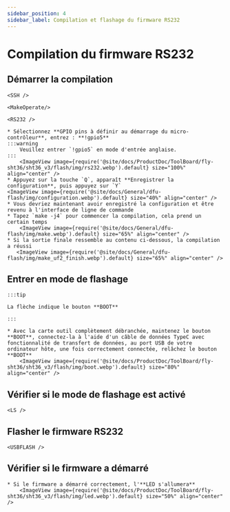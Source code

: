 ```yaml
---
sidebar_position: 4
sidebar_label: Compilation et flashage du firmware RS232
---
```




# Compilation du firmware RS232

## Démarrer la compilation

    <SSH />

    <MakeOperate/>

    <RS232 />

    * Sélectionnez **GPIO pins à définir au démarrage du micro-contrôleur**, entrez : **!gpio5**
    :::warning
        Veuillez entrer `!gpio5` en mode d'entrée anglaise.
    :::
        <ImageView image={require('@site/docs/ProductDoc/ToolBoard/fly-sht36/sht36_v3/flash/img/rs232.webp').default} size="100%" align="center" />
    * Appuyez sur la touche `Q`, apparaît **Enregistrer la configuration**, puis appuyez sur `Y`
    <ImageView image={require('@site/docs/General/dfu-flash/img/configuration.webp').default} size="40%" align="center" />
    * Vous devriez maintenant avoir enregistré la configuration et être revenu à l'interface de ligne de commande
    * Tapez `make -j4` pour commencer la compilation, cela prend un certain temps
        <ImageView image={require('@site/docs/General/dfu-flash/img/make.webp').default} size="65%" align="center" />
    * Si la sortie finale ressemble au contenu ci-dessous, la compilation a réussi
       <ImageView image={require('@site/docs/General/dfu-flash/img/make_uf2_finish.webp').default} size="65%" align="center" />




## Entrer en mode de flashage

    :::tip

    La flèche indique le bouton **BOOT**

    :::

    * Avec la carte outil complètement débranchée, maintenez le bouton **BOOT**, connectez-la à l'aide d'un câble de données TypeC avec fonctionnalité de transfert de données, au port USB de votre ordinateur hôte, une fois correctement connectée, relâchez le bouton **BOOT**
        <ImageView image={require('@site/docs/ProductDoc/ToolBoard/fly-sht36/sht36_v3/flash/img/boot.webp').default} size="80%" align="center" />

## Vérifier si le mode de flashage est activé

    <LS />


## Flasher le firmware RS232
    
    <USBFLASH />
    


## Vérifier si le firmware a démarré

    * Si le firmware a démarré correctement, l'**LED s'allumera**
        <ImageView image={require('@site/docs/ProductDoc/ToolBoard/fly-sht36/sht36_v3/flash/img/led.webp').default} size="50%" align="center" />
